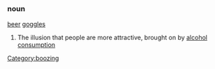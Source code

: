 =={{en}}==
===noun===
[[beer]] [[goggles]]
# The illusion that people are more attractive, brought on by [[alcohol]] [[consumption]]
[[Category:boozing]]